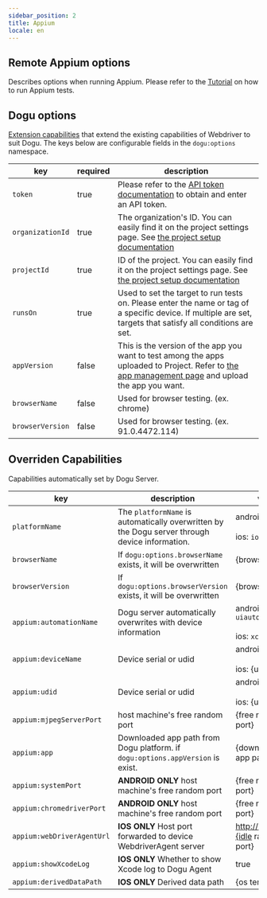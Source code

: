 ```yaml
---
sidebar_position: 2
title: Appium
locale: en
---
```


## Remote Appium options

Describes options when running Appium. Please refer to the [Tutorial](/get-started/tutorials/appium) on how to run Appium tests.

## Dogu options

[Extension capabilities](https://www.w3.org/TR/webdriver/#dfn-extension-capability) that extend the existing capabilities of Webdriver to suit Dogu. The keys below are configurable fields in the `dogu:options` namespace.

| key              | required | description                                                                                                                                                                  |
| ---------------- | -------- | ---------------------------------------------------------------------------------------------------------------------------------------------------------------------------- |
| `token`          | true     | Please refer to the [API token documentation](/management/organization/settings#api-token) to obtain and enter an API token.                                                 |
| `organizationId` | true     | The organization's ID. You can easily find it on the project settings page. See [the project setup documentation](/management/project/settings)                              |
| `projectId`      | true     | ID of the project. You can easily find it on the project settings page. See [the project setup documentation](/management/project/settings)                                  |
| `runsOn`         | true     | Used to set the target to run tests on. Please enter the name or tag of a specific device. If multiple are set, targets that satisfy all conditions are set.                 |
| `appVersion`     | false    | This is the version of the app you want to test among the apps uploaded to Project. Refer to [the app management page](/management/project/app) and upload the app you want. |
| `browserName`    | false    | Used for browser testing. (ex. chrome)                                                                                                                                       |
| `browserVersion` | false    | Used for browser testing. (ex. 91.0.4472.114)                                                                                                                                |

## Overriden Capabilities

Capabilities automatically set by Dogu Server.

| key                        | description                                                                                    | value                                            |
| -------------------------- | ---------------------------------------------------------------------------------------------- | ------------------------------------------------ |
| `platformName`             | The `platformName` is automatically overwritten by the Dogu server through device information. | android: `android`<br></br> ios: `ios`           |
| `browserName`              | If `dogu:options.browserName` exists, it will be overwritten                                   | {browserName}                                    |
| `browserVersion`           | If `dogu:options.browserVersion` exists, it will be overwritten                                | {browserVersion}                                 |
| `appium:automationName`    | Dogu server automatically overwrites with device information                                   | android: `uiautomator2`<br></br> ios: `xcuitest` |
| `appium:deviceName`        | Device serial or udid                                                                          | android: {serial}<br></br> ios: {udid}           |
| `appium:udid`              | Device serial or udid                                                                          | android: {serial}<br></br> ios: {udid}           |
| `appium:mjpegServerPort`   | host machine's free random port                                                                | {free random port}                               |
| `appium:app`               | Downloaded app path from Dogu platform. if `dogu:options.appVersion` is exist.                 | {downloaded app path}                            |
| `appium:systemPort`        | **ANDROID ONLY** host machine's free random port                                               | {free random port}                               |
| `appium:chromedriverPort`  | **ANDROID ONLY** host machine's free random port                                               | {free random port}                               |
| `appium:webDriverAgentUrl` | **IOS ONLY** Host port forwarded to device WebdriverAgent server                               | http://127.0.0.1:{idle random port}              |
| `appium:showXcodeLog`      | **IOS ONLY** Whether to show Xcode log to Dogu Agent                                           | true                                             |
| `appium:derivedDataPath`   | **IOS ONLY** Derived data path                                                                 | {os temp path}                                   |
